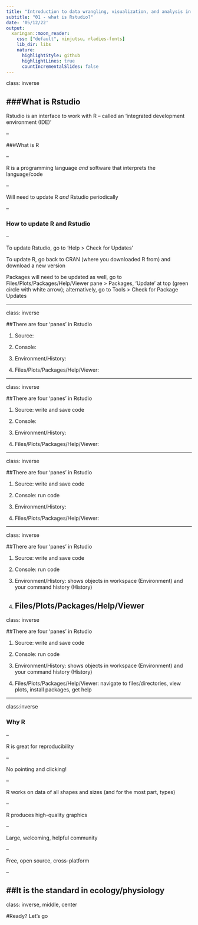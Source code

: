 ```yaml
---
title: "Introduction to data wrangling, visualization, and analysis in Rstudio"
subtitle: "01 - what is Rstudio?"
date: '05/12/22'
output:
  xaringan::moon_reader:
    css: ["default", ninjutsu, rladies-fonts]
    lib_dir: libs
    nature:
      highlightStyle: github
      highlightLines: true
      countIncrementalSlides: false
---
```


class: inverse

###What is Rstudio    
--

Rstudio is an interface to work with R  -- called an 'integrated development environment (IDE)'

--

###What is R  

--

R is a programming language _and_ software that interprets the language/code  

--

Will need to update R _and_ Rstudio periodically  

--

### How to update R and Rstudio  

--

To update Rstudio, go to 'Help > Check for Updates'  

To update R, go back to CRAN (where you downloaded R from) and download a new version  

Packages will need to be updated as well, go to Files/Plots/Packages/Help/Viewer pane > Packages, 'Update' at top (green circle with white arrow); alternatively, go to Tools > Check for Package Updates

---

class: inverse

##There are four 'panes' in Rstudio    


1. Source:

2. Console:

3. Environment/History:  

4. Files/Plots/Packages/Help/Viewer:

---

class: inverse

##There are four 'panes' in Rstudio    


1. Source: write and save code

2. Console:

3. Environment/History:  

4. Files/Plots/Packages/Help/Viewer: 

---

class: inverse

##There are four 'panes' in Rstudio    


1. Source: write and save code

2. Console: run code

3. Environment/History:  

4. Files/Plots/Packages/Help/Viewer: 

---

class: inverse

##There are four 'panes' in Rstudio    


1. Source: write and save code

2. Console: run code

3. Environment/History: shows objects in workspace (Environment) and your command history (History)  

4. Files/Plots/Packages/Help/Viewer 
---

class: inverse

##There are four 'panes' in Rstudio    


1. Source: write and save code

2. Console: run code

3. Environment/History: shows objects in workspace (Environment) and your command history (History)

4. Files/Plots/Packages/Help/Viewer: navigate to files/directories, view plots, install packages, get help

---

class:inverse

### Why R

--

R is great for reproducibility  

--

No pointing and clicking!  

--

R works on data of all shapes and sizes (and for the most part, types)  

--

R produces high-quality graphics  

--

Large, welcoming, helpful community  

--

Free, open source, cross-platform


--

##It is the standard in ecology/physiology
---

class: inverse, middle, center

#Ready? Let's go